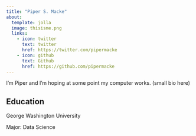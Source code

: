 ```yaml
---
title: "Piper S. Macke"
about:
  template: jolla
  image: thisisme.png
  links:
    - icon: twitter
      text: twitter
      href: https://twitter.com/pipermacke
    - icon: github
      text: Github
      href: https://github.com/pipermacke
---
```


I'm Piper and I'm hoping at some point my computer works. (small bio here)

## Education

George Washington University

Major: Data Science 

